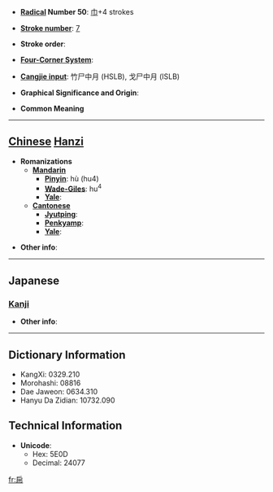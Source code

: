 * '''[[Wiktionary:Chinese radical index| Radical]] Number 50''': [[Wiktionary:Chinese radical index 巾|巾]]+4 strokes

* '''[[Wiktionary:Chinese total strokes index|Stroke number]]''': [[Wiktionary:Chinese total strokes index 7|7]]

* '''Stroke order''': 

* '''[[Wiktionary:Chinese four corner index|Four-Corner System]]''': 

* '''[[Wiktionary:Chinese Cangjie index|Cangjie input]]''': 竹尸中月 (HSLB), 戈尸中月 (ISLB)

* '''Graphical Significance and Origin''': 

* '''Common Meaning'''

----

== [[Chinese]] [[Hanzi]] ==

* '''Romanizations'''
** '''[[Mandarin]]'''
*** '''[[Pinyin]]''': hù (hu4)
*** '''[[Wade-Giles]]''': hu<sup>4</sup>
*** '''[[Yale]]''': 
** '''[[Cantonese]]'''
*** '''[[Jyutping]]''':
*** '''[[Penkyamp]]''': 
*** '''[[Yale]]''': 

* '''Other info''': 

----

==Japanese==
===[[Kanji]]===
{{kanji|on readings=[[こ]] (ko), [[ご]] (go)
|kun readings=[[ひれ]] (hire)
}}

* '''Other info''':  

----

== Dictionary Information ==

* KangXi: 0329.210
* Morohashi: 08816
* Dae Jaweon: 0634.310
* Hanyu Da Zidian: 10732.090

== Technical Information ==

* '''Unicode''':
** Hex: 5E0D
** Decimal: 24077

[[fr:帍]]